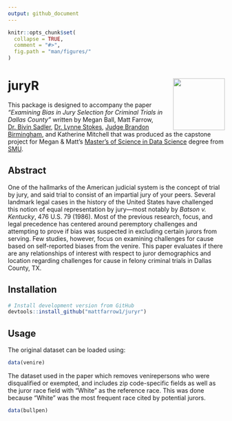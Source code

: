 ```yaml
---
output: github_document
---
```


<!-- README.md is generated from README.Rmd. Please edit that file -->

```r
knitr::opts_chunk$set(
  collapse = TRUE,
  comment = "#>",
  fig.path = "man/figures/"
)
```

# juryR <img src="man/figures/logo.png" align="right" alt="" width="120" />

This package is designed to accompany the paper *"Examining Bias in Jury Selection for Criminal Trials in Dallas County"* written by Megan Ball, Matt Farrow, [Dr. Bivin Sadler](https://datascience.smu.edu/about/leadership-and-faculty/bivin-sadler/), [Dr. Lynne Stokes](https://www.smu.edu/News/Experts/Lynne-Stokes), [Judge Brandon Birmingham](https://judgebirmingham.com), and Katherine Mitchell that was produced as the capstone project for Megan & Matt's [Master's of Science in Data Science](https://datascience.smu.edu) degree from [SMU](https://smu.edu).

## Abstract

One of the hallmarks of the American judicial system is the concept of trial by jury, and said trial to consist of an impartial jury of your peers. Several landmark legal cases in the history of the United States have challenged this notion of equal representation by jury---most notably by *Batson v. Kentucky*, 476 U.S. 79 (1986). Most of the previous research, focus, and legal precedence has centered around peremptory challenges and attempting to prove if bias was suspected in excluding certain jurors from serving. Few studies, however, focus on examining challenges for cause based on self-reported biases from the venire. This paper evaluates if there are any relationships of interest with respect to juror demographics and location regarding challenges for cause in felony criminal trials in Dallas County, TX.

## Installation

::: .pkgdown-devel
```r
# Install development version from GitHub
devtools::install_github("mattfarrow1/juryr")
```
:::

## Usage

The original dataset can be loaded using:

```r
data(venire)
```

The dataset used in the paper which removes venirepersons who were disqualified or exempted, and includes zip code-specific fields as well as the juror race field with "White" as the reference race. This was done because "White" was the most frequent race cited by potential jurors.

```r
data(bullpen)
```
